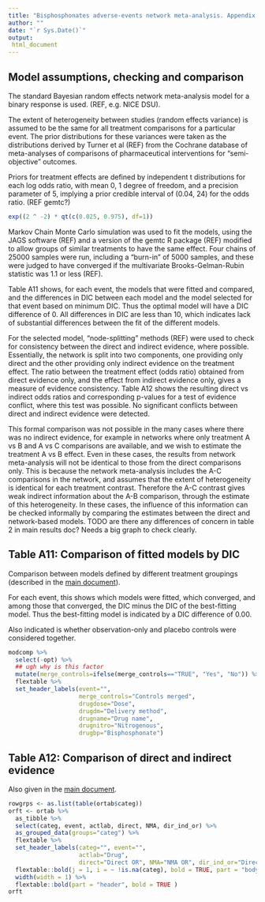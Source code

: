 ```yaml
---
title: "Bisphosphonates adverse-events network meta-analysis. Appendix 1: technical details"
author: ""
date: "`r Sys.Date()`"
output:
 html_document
---
```



## Model assumptions, checking and comparison

The standard Bayesian random effects network meta-analysis model for a binary response is used. (REF, e.g. NICE DSU). 

The extent of heterogeneity between studies (random effects variance) is assumed to be the same for all treatment comparisons for a particular event.  The prior distributions for these variances were taken as the distributions derived by Turner et al (REF) from the Cochrane database of meta-analyses of comparisons of pharmaceutical interventions for "semi-objective" outcomes. 

Priors for treatment effects are defined by independent t distributions for each log odds ratio, with mean 0, 1 degree of freedom, and a precision parameter of 5, implying a prior credible interval of (0.04, 24) for the odds ratio. (REF gemtc?) 

```r
exp((2 ^ -2) * qt(c(0.025, 0.975), df=1))
```

Markov Chain Monte Carlo simulation was used to fit the models, using the JAGS software (REF) and a version of the gemtc R package (REF) modified to allow groups of similar treatments to have the same effect.  Four chains of 25000 samples were run, including a "burn-in" of 5000 samples, and these were judged to have converged if the multivariate Brooks-Gelman-Rubin statistic was 1.1 or less (REF).

Table A11 shows, for each event, the models that were fitted and compared, and the differences in DIC between each model and the model selected for that event based on minimum DIC.  Thus the optimal model will have a DIC difference of 0.  All differences in DIC are less than 10, which indicates lack of substantial differences between the fit of the different models. 

For the selected model, "node-splitting" methods (REF) were used to check for consistency between the direct and indirect evidence, where possible.   Essentially, the network is split into two components, one providing only direct and the other providing only indirect evidence on the treatment effect.  The ratio between the treatment effect (odds ratio) obtained from direct evidence only, and the effect from indirect evidence only, gives a measure of evidence consistency.   Table A12 shows the resulting direct vs indirect odds ratios and corresponding p-values for a test of evidence conflict, where this test was possible.  No significant conflicts between direct and indirect evidence were detected. 

This formal comparison was not possible in the many cases where there was no indirect evidence, for example in networks where only treatment A vs B and A vs C comparisons are available, and we wish to estimate the treatment A vs B effect.   Even in these cases, the results from network meta-analysis will not be identical to those from the direct comparisons only.  This is because the network meta-analysis includes the A-C comparisons in the network, and assumes that the extent of heterogeneity is identical for each treatment contrast.  Therefore the A-C contrast gives weak indirect information about the A-B comparison, through the estimate of this heterogeneity.  In these cases, the influence of this information can be checked informally by comparing the estimates between the direct and network-based models.   TODO are there any differences of concern in table 2 in main results doc?  Needs a big graph to check clearly.


## Table A11: Comparison of fitted models by DIC

Comparison between models defined by different treatment groupings (described in the [main document](results.html)).

For each event, this shows which models were fitted, which converged, and among those that converged, the DIC minus the DIC of the best-fitting model.   Thus the best-fitting model is indicated by a DIC difference of 0.00.

Also indicated is whether observation-only and placebo controls were considered together. 

```r
modcomp %>%
  select(-opt) %>%
  ## ugh why is this factor
  mutate(merge_controls=ifelse(merge_controls=="TRUE", "Yes", "No")) %>% 
  flextable %>%
  set_header_labels(event="",
                    merge_controls="Controls merged",
                    drugdose="Dose",
                    drugdm="Delivery method",
                    drugname="Drug name",
                    drugnitro="Nitrogenous",
                    drugbp="Bisphosphonate")
```



## Table A12:  Comparison of direct and indirect evidence 

Also given in the [main document](results.html).

```r

rowgrps <- as.list(table(ortab$categ))
orft <- ortab %>%
  as_tibble %>%
  select(categ, event, actlab, direct, NMA, dir_ind_or) %>%
  as_grouped_data(groups="categ") %>%
  flextable %>% 
  set_header_labels(categ="", event="",
                    actlab="Drug",
                    direct="Direct OR", NMA="NMA OR", dir_ind_or="Direct/indirect OR (p)") %>% 
  flextable::bold(j = 1, i = ~ !is.na(categ), bold = TRUE, part = "body" ) %>%
  width(width = 1) %>%
  flextable::bold(part = "header", bold = TRUE )
orft

```
